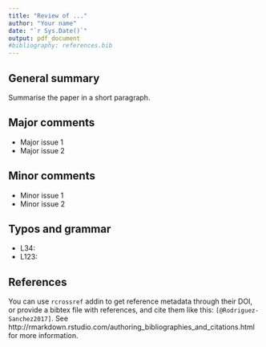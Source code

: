 ---
title: "Review of ..."
author: "Your name"
date: "`r Sys.Date()`"
output: pdf_document
#bibliography: references.bib
---


## General summary

Summarise the paper in a short paragraph.


## Major comments

- Major issue 1
- Major issue 2


## Minor comments

- Minor issue 1
- Minor issue 2


## Typos and grammar

- L34:
- L123: 



## References

You can use `rcrossref` addin to get reference metadata through their DOI, or provide a bibtex file with references, and cite them like this: `[@Rodriguez-Sanchez2017]`. See http://rmarkdown.rstudio.com/authoring_bibliographies_and_citations.html for more information. 






